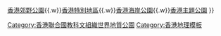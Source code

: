 {{Navbox
|name = 中國香港世界地質公園
|title = [[香港聯合國教科文組織世界地質公園]]景區
|bodyclass = hlist

|group1 = 新界東北沉積岩園區
|list1 = 
* [[東平洲海岸公園|東平洲]]
* [[印洲塘特別地區|印洲塘]]
* [[赤門 (香港)|赤門]]
* [[赤洲]]
* [[黃竹角咀]]

|group2 = 西貢火山岩園區
|list2 = 
* [[糧船灣特別地區|糧船灣]]
* [[橋咀洲特別地區|橋咀洲]]
* [[甕缸群島特別地區|甕缸群島]]
* [[果洲群島特別地區|果洲群島]]

|below = 參見：[[香港公園列表]]{{.w}}[[香港郊野公園]]{{.w}}[[香港特別地區]]{{.w}}[[香港海岸公園]]{{.w}}[[香港主題公園]]
}}
<includeonly>[[Category:香港聯合國教科文組織世界地質公園]]</includeonly>
<noinclude>[[Category:香港地理模板]]</noinclude>